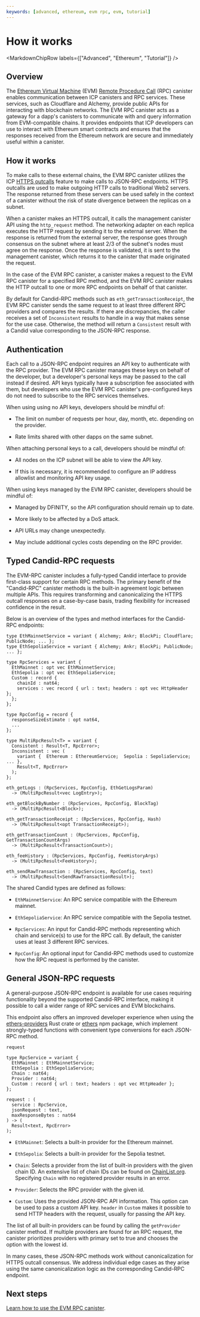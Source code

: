 ```yaml
---
keywords: [advanced, ethereum, evm rpc, evm, tutorial]
---
```



# How it works

<MarkdownChipRow labels={["Advanced", "Ethereum", "Tutorial"]} />

## Overview

The [Ethereum Virtual Machine](https://ethereum.org/en/developers/docs/evm/) (EVM) [Remote Procedure Call](https://ethereum.org/en/developers/docs/apis/json-rpc/) (RPC) canister enables communication between ICP canisters and RPC services. These services, such as Cloudflare and Alchemy, provide public APIs for interacting with blockchain networks. The EVM RPC canister acts as a gateway for a dapp's canisters to communicate with and query information from EVM-compatible chains. It provides endpoints that ICP developers can use to interact with Ethereum smart contracts and ensures that the responses received from the Ethereum network are secure and immediately useful within a canister.

## How it works

To make calls to these external chains, the EVM RPC canister utilizes the ICP [HTTPS outcalls](/docs/current/references/https-outcalls-how-it-works) feature to make calls to JSON-RPC endpoints. HTTPS outcalls are used to make outgoing HTTP calls to traditional Web2 servers. The response returned from these servers can be used safely in the context of a canister without the risk of state divergence between the replicas on a subnet.

When a canister makes an HTTPS outcall, it calls the management canister API using the `http_request` method. The networking adapter on each replica executes the HTTP request by sending it to the external server. When the response is returned from the external server, the response goes through consensus on the subnet where at least 2/3 of the subnet's nodes must agree on the response. Once the response is validated, it is sent to the management canister, which returns it to the canister that made originated the request.

In the case of the EVM RPC canister, a canister makes a request to the EVM RPC canister for a specified RPC method, and the EVM RPC canister makes the HTTP outcall to one or more RPC endpoints on behalf of that canister.

By default for Candid-RPC methods such as `eth_getTransactionReceipt`, the EVM RPC canister sends the same request to at least three different RPC providers and compares the results. If there are discrepancies, the caller receives a set of `Inconsistent` results to handle in a way that makes sense for the use case. Otherwise, the method will return a `Consistent` result with a Candid value corresponding to the JSON-RPC response.

## Authentication

Each call to a JSON-RPC endpoint requires an API key to authenticate with the RPC provider. The EVM RPC canister manages these keys on behalf of the developer, but a developer's personal keys may be passed to the call instead if desired. API keys typically have a subscription fee associated with them, but developers who use the EVM RPC canister's pre-configured keys do not need to subscribe to the RPC services themselves.

When using using no API keys, developers should be mindful of:

- The limit on number of requests per hour, day, month, etc. depending on the provider.

- Rate limits shared with other dapps on the same subnet.

When attaching personal keys to a call, developers should be mindful of:

- All nodes on the ICP subnet will be able to view the API key.

- If this is necessary, it is recommended to configure an IP address allowlist and monitoring API key usage.

When using keys managed by the EVM RPC canister, developers should be mindful of:

- Managed by DFINITY, so the API configuration should remain up to date.

- More likely to be affected by a DoS attack.

- API URLs may change unexpectedly.

- May include additional cycles costs depending on the RPC provider.

## Typed Candid-RPC requests

The EVM-RPC canister includes a fully-typed Candid interface to provide first-class support for certain RPC methods. The primary benefit of the "Candid-RPC" canister methods is the built-in agreement logic between multiple APIs. This requires transforming and canonicalizing the HTTPS outcall responses on a case-by-case basis, trading flexibility for increased confidence in the result.

Below is an overview of the types and method interfaces for the Candid-RPC endpoints:

```candid
type EthMainnetService = variant { Alchemy; Ankr; BlockPi; Cloudflare; PublicNode; ... };
type EthSepoliaService = variant { Alchemy; Ankr; BlockPi; PublicNode; ... };

type RpcServices = variant {
  EthMainnet : opt vec EthMainnetService;
  EthSepolia : opt vec EthSepoliaService;
  Custom : record {
    chainId : nat64;
    services : vec record { url : text; headers : opt vec HttpHeader };
  };
};

type RpcConfig = record {
  responseSizeEstimate : opt nat64,
  ...
};

type MultiRpcResult<T> = variant {
  Consistent : Result<T, RpcError>;
  Inconsistent : vec (
    variant {  Ethereum : EthereumService;  Sepolia : SepoliaService; ... },
    Result<T, RpcError>
  );
};

eth_getLogs : (RpcServices, RpcConfig, EthGetLogsParam)
  -> (MultiRpcResult<vec LogEntry>);

eth_getBlockByNumber : (RpcServices, RpcConfig, BlockTag)
  -> (MultiRpcResult<Block>);

eth_getTransactionReceipt : (RpcServices, RpcConfig, Hash)
  -> (MultiRpcResult<opt TransactionReceipt>);

eth_getTransactionCount : (RpcServices, RpcConfig, GetTransactionCountArgs)
  -> (MultiRpcResult<TransactionCount>);

eth_feeHistory : (RpcServices, RpcConfig, FeeHistoryArgs)
  -> (MultiRpcResult<FeeHistory>);

eth_sendRawTransaction : (RpcServices, RpcConfig, text)
  -> (MultiRpcResult<SendRawTransactionResult>);

```

The shared Candid types are defined as follows:

- `EthMainnetService`: An RPC service compatible with the Ethereum mainnet.

- `EthSepoliaService`: An RPC service compatible with the Sepolia testnet.

- `RpcServices`: An input for Candid-RPC methods representing which chain and service(s) to use for the RPC call. By default, the canister uses at least 3 different RPC services.

- `RpcConfig`: An optional input for Candid-RPC methods used to customize how the RPC request is performed by the canister.

## General JSON-RPC requests

A general-purpose JSON-RPC endpoint is available for use cases requiring functionality beyond the supported Candid-RPC interface, making it possible to call a wider range of RPC services and EVM blockchains.

This endpoint also offers an improved developer experience when using the [ethers-providers](https://docs.rs/ethers-providers/latest/ethers_providers/) Rust crate or [ethers](https://www.npmjs.com/package/ethers) npm package, which implement strongly-typed functions with convenient type conversions for each JSON-RPC method.

`request`

```
type RpcService = variant {
  EthMainnet : EthMainnetService;
  EthSepolia : EthSepoliaService;
  Chain : nat64;
  Provider : nat64;
  Custom : record { url : text; headers : opt vec HttpHeader };
};

request : (
  service : RpcService,
  jsonRequest : text,
  maxResponseBytes : nat64
) -> (
  Result<text, RpcError>
);
```

- `EthMainnet`: Selects a built-in provider for the Ethereum mainnet.

- `EthSepolia`: Selects a built-in provider for the Sepolia testnet.

- `Chain`: Selects a provider from the list of built-in providers with the given chain ID. An extensive list of chain IDs can be found on [ChainList.org](https://chainlist.org). Specifying `Chain` with no registered provider results in an error.

- `Provider`: Selects the RPC provider with the given id.

- `Custom`: Uses the provided JSON-RPC API information. This option can be used to pass a custom API key. `header` in `Custom` makes it possible to send HTTP headers with the request, usually for passing the API key.

The list of all built-in providers can be found by calling the `getProvider` canister method. If multiple providers are found for an RPC request, the canister prioritizes providers with primary set to true and chooses the option with the lowest id.

In many cases, these JSON-RPC methods work without canonicalization for HTTPS outcall consensus. We address individual edge cases as they arise using the same canonicalization logic as the corresponding Candid-RPC endpoint.

## Next steps

[Learn how to use the EVM RPC canister](evm-rpc-canister.mdx).
